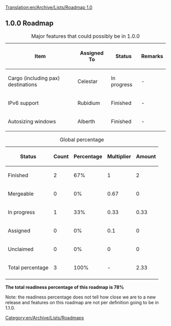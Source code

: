 [[Translation:en/Archive/Lists/Roadmap 1.0]]
{{en/Archive/Lists/Roadmapheader|
previous=en/Archive/Lists/Roadmap 0.7|
current=Roadmap 1.0|
next=en/Archive/Lists/Roadmap 1.1|
}}
== 1.0.0 Roadmap ==

{| border="1"
|+ Major features that could possibly be in 1.0.0
|-
! Item !! Assigned To !! Status !! Remarks
|-
|Cargo (including pax) destinations || Celestar
!class="wip" | In progress || -
|-
|IPv6 support || Rubidium
!class="done" | Finished || -
|-
|Autosizing windows || Alberth
!class="done" | Finished || -
|}




{| border="1"
|+ Global percentage
|-
! Status !! Count !! Percentage !! Multiplier !! Amount
|-
!class="checked" | Finished || 2 || 67% || 1 || 2
|-
!class="wip" | Mergeable || 0 || 0% || 0.67 || 0
|-
!class="wip" | In progress || 1 || 33% || 0.33 || 0.33
|-
!class="claimed" | Assigned || 0 || 0% || 0.1 || 0
|-
!class="unclaimed" | Unclaimed || 0 || 0% || 0 || 0
|-
!class="wip" | Total percentage 
!class="wip" | 3
!class="wip" | 100% 
!class="wip" | - 
!class="wip" | 2.33
|-
|}
'''The total readiness percentage of this roadmap is 78%'''

Note: the readiness percentage does not tell how close we are to a new release and features on this roadmap are not per definition going to be in 1.1.0.
[[Category:en/Archive/Lists/Roadmaps]]